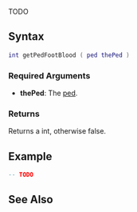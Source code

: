 {{Delete|Function does not exist.}}

{{Client function}}
TODO<br>

==Syntax==
<syntaxhighlight lang="lua">
int getPedFootBlood ( ped thePed )
</syntaxhighlight>

===Required Arguments===
*'''thePed''': The [[/ped.md|ped]].

===Returns===
Returns a int, otherwise false.

==Example==
<section name="Client" class="client" show="true">
<syntaxhighlight lang="lua">
-- TODO
</syntaxhighlight>
</section>

==See Also==
{{Client_ped_functions}}